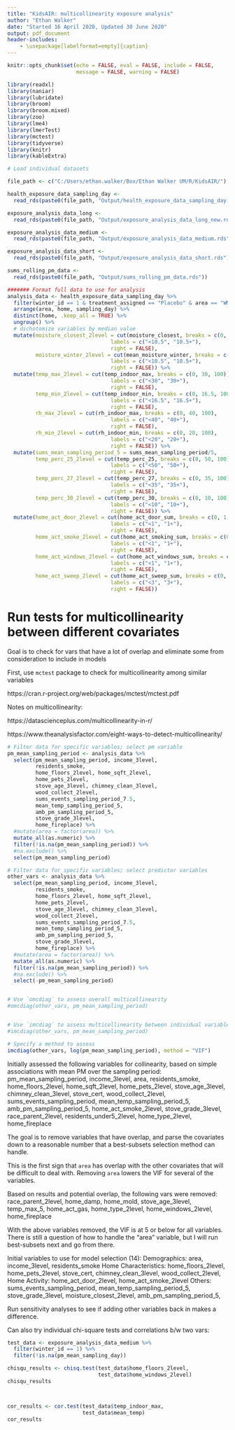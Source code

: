 ```yaml
---
title: "KidsAIR: multicollinearity exposure analysis"
author: "Ethan Walker"
date: "Started 16 April 2020, Updated 30 June 2020"
output: pdf_document
header-includes:
    - \usepackage[labelformat=empty]{caption}
---
```


```r
knitr::opts_chunk$set(echo = FALSE, eval = FALSE, include = FALSE,
                      message = FALSE, warning = FALSE)
```

```r
library(readxl)
library(naniar)
library(lubridate)
library(broom)
library(broom.mixed)
library(zoo)
library(lme4)
library(lmerTest)
library(mctest)
library(tidyverse)
library(knitr)
library(kableExtra)
```


```r
# Load individual datasets

file_path <- c("C:/Users/ethan.walker/Box/Ethan Walker UM/R/KidsAIR/")

health_exposure_data_sampling_day <- 
  read_rds(paste0(file_path, "Output/health_exposure_data_sampling_day.rds"))

exposure_analysis_data_long <- 
  read_rds(paste0(file_path, "Output/exposure_analysis_data_long_new.rds")) 

exposure_analysis_data_medium <- 
  read_rds(paste0(file_path, "Output/exposure_analysis_data_medium.rds")) 

exposure_analysis_data_short <- 
  read_rds(paste0(file_path, "Output/exposure_analysis_data_short.rds"))

sums_rolling_pm_data <- 
  read_rds(paste0(file_path, "Output/sums_rolling_pm_data.rds"))
```

```r
####### Format full data to use for analysis
analysis_data <- health_exposure_data_sampling_day %>% 
  filter(winter_id == 1 & treatment_assigned == "Placebo" & area == "WMT") %>% 
  arrange(area, home, sampling_day) %>% 
  distinct(home, .keep_all = TRUE) %>% 
  ungroup() %>% 
  # dichotomize variables by median value
  mutate(moisture_closest_2level = cut(moisture_closest, breaks = c(0, 10.5, 100),
                                 labels = c("<10.5", "10.5+"),
                                 right = FALSE),
         moisture_winter_2level = cut(mean_moisture_winter, breaks = c(0, 10.5, 100),
                                 labels = c("<10.5", "10.5+"),
                                 right = FALSE)) %>% 
  mutate(temp_max_2level = cut(temp_indoor_max, breaks = c(0, 30, 100),
                                 labels = c("<30", "30+"),
                                 right = FALSE),
         temp_min_2level = cut(temp_indoor_min, breaks = c(0, 16.5, 100),
                                 labels = c("<16.5", "16.5+"),
                                 right = FALSE),
         rh_max_2level = cut(rh_indoor_max, breaks = c(0, 40, 100),
                                 labels = c("<40", "40+"),
                                 right = FALSE),
         rh_min_2level = cut(rh_indoor_min, breaks = c(0, 20, 100),
                                 labels = c("<20", "20+"),
                                 right = FALSE)) %>% 
  mutate(sums_mean_sampling_period_5 = sums_mean_sampling_period/5,
         temp_perc_25_2level = cut(temp_perc_25, breaks = c(0, 50, 100),
                                 labels = c("<50", "50+"),
                                 right = FALSE),
         temp_perc_27_2level = cut(temp_perc_27, breaks = c(0, 35, 100),
                                 labels = c("<35", "35+"),
                                 right = FALSE),
         temp_perc_30_2level = cut(temp_perc_30, breaks = c(0, 10, 100),
                                 labels = c("<10", "10+"),
                                 right = FALSE)) %>% 
  mutate(home_act_door_2level = cut(home_act_door_sum, breaks = c(0, 1, 7),
                                 labels = c("<1", "1+"),
                                 right = FALSE),
         home_act_smoke_2level = cut(home_act_smoking_sum, breaks = c(0, 1, 7),
                                 labels = c("<1", "1+"),
                                 right = FALSE),
         home_act_windows_2level = cut(home_act_windows_sum, breaks = c(0, 1, 7),
                                 labels = c("<1", "1+"),
                                 right = FALSE),
         home_act_sweep_2level = cut(home_act_sweep_sum, breaks = c(0, 3, 7),
                                 labels = c("<3", "3+"),
                                 right = FALSE))
```


# Run tests for multicollinearity between different covariates
Goal is to check for vars that have a lot of overlap and eliminate some from
consideration to include in models

First, use `mctest` package to check for multicollinearity among similar variables

https://cran.r-project.org/web/packages/mctest/mctest.pdf 

Notes on multicollinearity:

https://datascienceplus.com/multicollinearity-in-r/ 

https://www.theanalysisfactor.com/eight-ways-to-detect-multicollinearity/ 

```r
# Filter data for specific variables; select pm variable
pm_mean_sampling_period <- analysis_data %>% 
  select(pm_mean_sampling_period, income_3level, 
         residents_smoke,
         home_floors_2level, home_sqft_2level,
         home_pets_2level,
         stove_age_3level, chimney_clean_3level, 
         wood_collect_2level,
         sums_events_sampling_period_7.5,
         mean_temp_sampling_period_5,
         amb_pm_sampling_period_5,
         stove_grade_3level,
         home_fireplace) %>% 
  #mutate(area = factor(area)) %>% 
  mutate_all(as.numeric) %>% 
  filter(!is.na(pm_mean_sampling_period)) %>% 
  #na.exclude() %>% 
  select(pm_mean_sampling_period)

# Filter data for specific variables; select predictor variables
other_vars <- analysis_data %>% 
  select(pm_mean_sampling_period, income_3level, 
         residents_smoke,
         home_floors_2level, home_sqft_2level,
         home_pets_2level,
         stove_age_3level, chimney_clean_3level, 
         wood_collect_2level,
         sums_events_sampling_period_7.5,
         mean_temp_sampling_period_5,
         amb_pm_sampling_period_5,
         stove_grade_3level,
         home_fireplace) %>% 
  #mutate(area = factor(area)) %>% 
  mutate_all(as.numeric) %>% 
  filter(!is.na(pm_mean_sampling_period)) %>% 
  #na.exclude() %>% 
  select(-pm_mean_sampling_period)


# Use `omcdiag` to assess overall multicollinearity
#omcdiag(other_vars, pm_mean_sampling_period)


# Use `imcdiag` to assess multicollinearity between individual variables
#imcdiag(other_vars, pm_mean_sampling_period)

# Specify a method to assess
imcdiag(other_vars, log(pm_mean_sampling_period), method = "VIF")
```

Initially assessed the following variables for collinearity, based on simple
associations with mean PM over the sampling period:
         pm_mean_sampling_period, income_3level, area,
         residents_smoke,
         home_floors_2level, home_sqft_2level,
         home_pets_2level,
         stove_age_3level, chimney_clean_3level, 
         stove_cert, 
         wood_collect_2level,
         sums_events_sampling_period,
         mean_temp_sampling_period_5,
         amb_pm_sampling_period_5,
         home_act_smoke_2level, 
         stove_grade_3level,
         race_parent_2level, residents_under5_2level,
         home_type_2level, 
         home_fireplace 

The goal is to remove variables that have overlap, and parse the covariates
down to a reasonable number that a best-subsets selection method can handle.

This is the first sign that `area` has overlap with the other covariates that
will be difficult to deal with. Removing `area` lowers the VIF for several 
of the variables. 

Based on results and potential overlap, the following vars were removed:
         race_parent_2level, home_damp, home_mold, stove_age_3level,
         temp_max_5, home_act_gas, home_type_2level, 
         home_windows_2level, home_fireplace 
         
With the above variables removed, the VIF is at 5 or below for all variables.
There is still a question of how to handle the "area" variable, but I will
run best-subsets next and go from there.

Initial variables to use for model selection (14):
Demographics: area, income_3level, residents_smoke
Home Characteristics: home_floors_2level, home_pets_2level, stove_cert, 
                      chimney_clean_3level, wood_collect_2level, 
Home Activity: home_act_door_2level, home_act_smoke_2level
Others: sums_events_sampling_period, mean_temp_sampling_period_5, 
        stove_grade_3level, moisture_closest_2level, amb_pm_sampling_period_5,
         
Run sensitivity analyses to see if adding other variables back in makes a difference.

Can also try individual chi-square tests and correlations b/w two vars:

```r
test_data <- exposure_analysis_data_medium %>% 
  filter(winter_id == 1) %>% 
  filter(!is.na(pm_mean_sampling_day))

chisqu_results <- chisq.test(test_data$home_floors_2level, 
                             test_data$home_windows_2level)
chisqu_results



cor_results <- cor.test(test_data$temp_indoor_max, 
                        test_data$mean_temp)
cor_results
```

